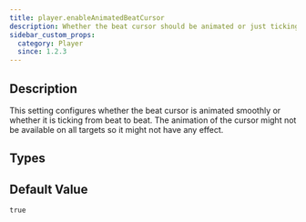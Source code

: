 ```yaml
---
title: player.enableAnimatedBeatCursor
description: Whether the beat cursor should be animated or just ticking.
sidebar_custom_props:
  category: Player
  since: 1.2.3
---
```


<SinceBadge since="1.2.3" />


## Description

This setting configures whether the beat cursor is animated smoothly or whether it is ticking from beat to beat. 
The animation of the cursor might not be available on all targets so it might not have any effect.

<PropertyDescription showJson={true} />

## Types

<TypeTable>
    <TypeRow name="bool" />
</TypeTable>

## Default Value

`true`